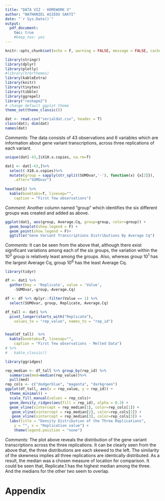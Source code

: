 ```yaml
---
title: "DATA VIZ - HOMEWORK V"
author: "NATHANIEL ASIEDU SAKYI"
date: "`r Sys.Date()`"
output:
  pdf_document:
    toc: true
    #keep_tex: yes
---
```


\newpage

```r
knitr::opts_chunk$set(echo = F, warning = FALSE, message = FALSE, cache = F)
```

```r
library(stringr)
library(dplyr)
library(plotly)
#library(hrbrthemes)
library(kableExtra)
library(knitr)
library(tinytex)
library(tibble)
library(ggrepel)
library("reshape2")
# change default ggplot theme
theme_set(theme_classic())
```


\section{Loading Complete Data Set into R}
```r
dat <- read.csv("serialdat.csv", header = T)
class(dat); dim(dat)
names(dat)
```

*Comments:* The data consists of 43 observations and 6 variables which are information about gene variant transcriptions, across three replications of each variant.


\subsection{Inspecting The Unique Groups of the Data}
```r
unique(dat[-43,]$X10.x.copies, na.rm=T)
```

\subsection{Extracting the Groups Within Data for Visualization}
```r
dat1 <- dat[-43,]%>%
  select(-X10.x.copies)%>%
  mutate(group = sapply(str_split(SUMOvar,'-'), function(x) {x[2]}),
    .after="SUMOvar")
  
head(dat1) %>%
  kable(booktabs=T, linesep="",
    caption = "First few observations") 

```
*Comment:* Another column named "group" which identifies the six different groups was created and added as above.

\section{Visualizing The Distribution of Gene Variants By Average Cq.}

```r
ggplot(dat1, aes(group, Average.Cq, group=group, color=group)) +
  geom_boxplot(show.legend = F) +
  geom_point(show.legend = F)+
  ggtitle("Gene Variant Transcriptions Distributions By Average Cq")
```

*Comments:* It can be seen from the above that, although there exist significant variations among each of the six groups, the variation within the $10^3$ group is relatively least among the groups. Also, whereas group $10^1$ has the largest Average Cq, group $10^6$ has the least Average Cq.



\section{Melting Data For Visualizing Distributions Across The Three Replications}
```r
library(tidyr)

df <- dat1 %>% 
  gather(key = 'Replicate', value = 'Value',
    -SUMOvar,-group,-Average.Cq)

df <- df %>% dplyr::filter(Value == 1) %>% 
  select(SUMOvar, group, Replicate, Average.Cq)

df_tall <- dat1 %>% 
  pivot_longer(starts_with("Replicate"), 
    values_to = "rep_value", names_to = "rep_id")


head(df_tall)  %>%
  kable(booktabs=T, linesep="",
    caption = "First few observations - Melted Data")
# %>%
#   kable_classic()
```

\subsection{Visualizing Distributions Across The Three Replications}
```r
library(ggridges)

rep_median <- df_tall %>% group_by(rep_id) %>%
  summarise(med=median(rep_value))%>%
  pull(med)
rep_cols <- c("dodgerblue", "magenta", "darkgreen")
ggplot(df_tall, aes(x = rep_value, y = rep_id)) + 
  theme_minimal() +
  scale_fill_manual(values = rep_cols)+
  geom_density_ridges(aes(fill = rep_id), alpha = 0.3) +
  geom_vline(xintercept = rep_median[1], color=rep_cols[1]) +
   geom_vline(xintercept = rep_median[2], color=rep_cols[2]) +
   geom_vline(xintercept = rep_median[3], color=rep_cols[3]) +
  labs(title = "Density Distribution of the Three Replications",
    y = "", x = "Replication value") +
    theme(legend.position = "none")


```

*Comments:* The plot above reveals the distribution of the gene variant transcriptions across the three replications. It can be clearly seen from the above that, the three distributions are each skewed to the left. The similarity of the skewness implies all three replications are identically distributed. As a result, the median was a chosen measure of location for comparison. It could be seen that, Replicate.1 has the highest median among the three. And the medians for the other two seem to overlap.

# Appendix {-}
```r

```

